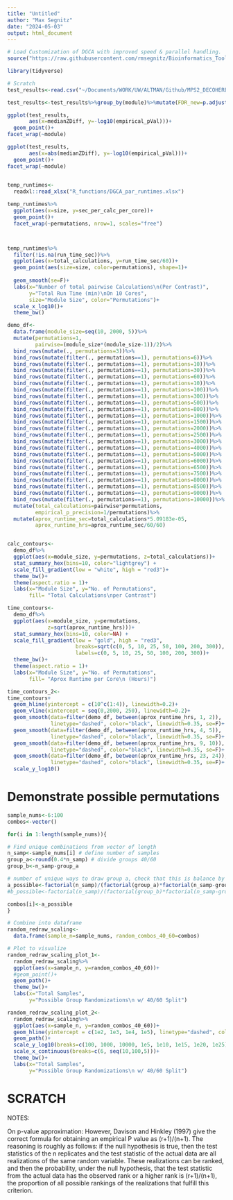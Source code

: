 ```yaml
---
title: "Untitled"
author: "Max Segnitz"
date: "2024-05-03"
output: html_document
---
```

```r
# Load Customization of DGCA with improved speed & parallel handling.
source("https://raw.githubusercontent.com/rmsegnitz/Bioinformatics_Tools/master/R_functions/DGCA_parFuncs.R")

library(tidyverse)

```


```r
# Scratch
test_results<-read.csv("~/Documents/WORK/UW/ALTMAN/Github/MPS2_DECOHERENCE/results/DGCA/EC/gene_level_results/geneSummary_DCor_withinModule_Mepolizumab_visit01_Mepolizumab_endpoint.csv", row.names = "X")

test_results<-test_results%>%group_by(module)%>%mutate(FDR_new=p.adjust(empirical_pVal, method="BH"))

ggplot(test_results, 
       aes(x=medianZDiff, y=-log10(empirical_pVal)))+
  geom_point()+
facet_wrap(~module)

ggplot(test_results, 
       aes(x=abs(medianZDiff), y=-log10(empirical_pVal)))+
  geom_point()+
facet_wrap(~module)
  
```



```r
temp_runtimes<-
  readxl::read_xlsx("R_functions/DGCA_par_runtimes.xlsx")
```


```r
temp_runtimes%>%
  ggplot(aes(x=size, y=sec_per_calc_per_core))+
  geom_point()+
  facet_wrap(~permutations, nrow=1, scales="free")



temp_runtimes%>%
  filter(!is.na(run_time_sec))%>%
  ggplot(aes(x=total_calculations, y=run_time_sec/60))+
  geom_point(aes(size=size, color=permutations), shape=1)+
  
  geom_smooth(se=F)+
  labs(x="Number of total pairwise Calculations\n(Per Contrast)", 
       y="Total Run Time (min)\nOn 10 Cores", 
       size="Module Size", color="Permutations")+
  scale_x_log10()+
  theme_bw()
```


```r
demo_df<-
  data.frame(module_size=seq(10, 2000, 5))%>%
  mutate(permutations=1, 
         pairwise=(module_size*(module_size-1))/2)%>%
  bind_rows(mutate(., permutations=3))%>%
  bind_rows(mutate(filter(., permutations==1), permutations=6))%>%
  bind_rows(mutate(filter(., permutations==1), permutations=10))%>%
  bind_rows(mutate(filter(., permutations==1), permutations=30))%>%
  bind_rows(mutate(filter(., permutations==1), permutations=60))%>%
  bind_rows(mutate(filter(., permutations==1), permutations=10))%>%
  bind_rows(mutate(filter(., permutations==1), permutations=100))%>%
  bind_rows(mutate(filter(., permutations==1), permutations=300))%>%
  bind_rows(mutate(filter(., permutations==1), permutations=500))%>%
  bind_rows(mutate(filter(., permutations==1), permutations=800))%>%
  bind_rows(mutate(filter(., permutations==1), permutations=1000))%>%
  bind_rows(mutate(filter(., permutations==1), permutations=1500))%>%
  bind_rows(mutate(filter(., permutations==1), permutations=2000))%>%
  bind_rows(mutate(filter(., permutations==1), permutations=2500))%>%
  bind_rows(mutate(filter(., permutations==1), permutations=3000))%>%
  bind_rows(mutate(filter(., permutations==1), permutations=4000))%>%
  bind_rows(mutate(filter(., permutations==1), permutations=5000))%>%
  bind_rows(mutate(filter(., permutations==1), permutations=6000))%>%
  bind_rows(mutate(filter(., permutations==1), permutations=6500))%>%
  bind_rows(mutate(filter(., permutations==1), permutations=7500))%>%
  bind_rows(mutate(filter(., permutations==1), permutations=8000))%>%
  bind_rows(mutate(filter(., permutations==1), permutations=8500))%>%
  bind_rows(mutate(filter(., permutations==1), permutations=9000))%>%
  bind_rows(mutate(filter(., permutations==1), permutations=10000))%>%
  mutate(total_calculations=pairwise*permutations,
         empirical_p_precision=1/permutations)%>%
  mutate(aprox_runtime_sec=total_calculations*5.09183e-05, 
         aprox_runtime_hrs=aprox_runtime_sec/60/60)


calc_contours<-
  demo_df%>%
  ggplot(aes(x=module_size, y=permutations, z=total_calculations))+
  stat_summary_hex(bins=10, color="lightgrey") +
  scale_fill_gradient(low = "white", high = "red3")+
  theme_bw()+
  theme(aspect.ratio = 1)+
  labs(x="Module Size", y="No. of Permutations", 
       fill= "Total Calculations\nper Contrast")

time_contours<-
  demo_df%>%
  ggplot(aes(x=module_size, y=permutations, 
             z=sqrt(aprox_runtime_hrs)))+
  stat_summary_hex(bins=10, color=NA) +
  scale_fill_gradient(low = "gold", high = "red3", 
                      breaks=sqrt(c(0, 5, 10, 25, 50, 100, 200, 300)),
                      labels=c(0, 5, 10, 25, 50, 100, 200, 300))+
  theme_bw()+
  theme(aspect.ratio = 1)+
  labs(x="Module Size", y="No. of Permutations", 
       fill= "Aprox Runtime per Core\n (Hours)")

time_contours_2<-
time_contours+
  geom_hline(yintercept = c(10^c(1:4)), linewidth=0.2)+
  geom_vline(xintercept = seq(0,2000, 250), linewidth=0.2)+
  geom_smooth(data=filter(demo_df, between(aprox_runtime_hrs, 1, 2)), 
              linetype="dashed", color="black", linewidth=0.35, se=F)+
  geom_smooth(data=filter(demo_df, between(aprox_runtime_hrs, 4, 5)), 
              linetype="dashed", color="black", linewidth=0.35, se=F)+
  geom_smooth(data=filter(demo_df, between(aprox_runtime_hrs, 9, 10)), 
              linetype="dashed", color="black", linewidth=0.35, se=F)+
  geom_smooth(data=filter(demo_df, between(aprox_runtime_hrs, 23, 24)), 
              linetype="dashed", color="black", linewidth=0.35, se=F)+
  scale_y_log10()
```

# Demonstrate possible permutations
```r

sample_nums<-6:100
combos<-vector()

for(i in 1:length(sample_nums)){

# Find unique combinations from vector of length
n_samp<-sample_nums[i] # define number of samples
group_a<-round(0.4*n_samp) # divide groups 40/60
group_b<-n_samp-group_a

# number of unique ways to draw group a, check that this is balance by group b
a_possible<-factorial(n_samp)/(factorial(group_a)*factorial(n_samp-group_a))
#b_possible<-factorial(n_samp)/(factorial(group_b)*factorial(n_samp-group_b))

combos[i]<-a_possible
}

# Combine into dataframe
random_redraw_scaling<-
  data.frame(sample_n=sample_nums, random_combos_40_60=combos)

# Plot to visualize
random_redraw_scaling_plot_1<-
  random_redraw_scaling%>%
  ggplot(aes(x=sample_n, y=random_combos_40_60))+
  #geom_point()+
  geom_path()+
  theme_bw()+
  labs(x="Total Samples", 
       y="Possible Group Randomizations\n w/ 40/60 Split")

random_redraw_scaling_plot_2<-
  random_redraw_scaling%>%
  ggplot(aes(x=sample_n, y=random_combos_40_60))+
  geom_hline(yintercept = c(1e2, 1e3, 1e4, 1e5), linetype="dashed", color="red3")+
  geom_path()+
  scale_y_log10(breaks=c(100, 1000, 10000, 1e5, 1e10, 1e15, 1e20, 1e25))+
  scale_x_continuous(breaks=c(6, seq(10,100,5)))+
  theme_bw()+
  labs(x="Total Samples", 
       y="Possible Group Randomizations\n w/ 40/60 Split")

```

# SCRATCH

NOTES:

On p-value approximation:
However, Davison and Hinkley (1997) give the correct formula for obtaining an empirical P value as (r+1)/(n+1). The reasoning is roughly as follows: if the null hypothesis is true, then the test statistics of the n replicates and the test statistic of the actual data are all realizations of the same random variable. These realizations can be ranked, and then the probability, under the null hypothesis, that the test statistic from the actual data has the observed rank or a higher rank is (r+1)/(n+1), the proportion of all possible rankings of the realizations that fulfill this criterion.


